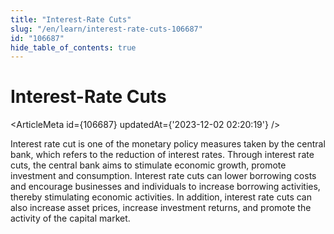 ```yaml
---
title: "Interest-Rate Cuts"
slug: "/en/learn/interest-rate-cuts-106687"
id: "106687"
hide_table_of_contents: true
---
```



# Interest-Rate Cuts

<ArticleMeta id={106687} updatedAt={'2023-12-02 02:20:19'} />
<div className='border-solid border-b border-t-0 my-4 border-[var(--ifm-color-gray-300)]' />

Interest rate cut is one of the monetary policy measures taken by the central bank, which refers to the reduction of interest rates. Through interest rate cuts, the central bank aims to stimulate economic growth, promote investment and consumption. Interest rate cuts can lower borrowing costs and encourage businesses and individuals to increase borrowing activities, thereby stimulating economic activities. In addition, interest rate cuts can also increase asset prices, increase investment returns, and promote the activity of the capital market.
